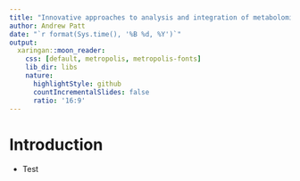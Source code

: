 ```yaml
---
title: "Innovative approaches to analysis and integration of metabolomic data"
author: Andrew Patt
date: "`r format(Sys.time(), '%B %d, %Y')`"
output:
  xaringan::moon_reader:
    css: [default, metropolis, metropolis-fonts]
    lib_dir: libs
    nature:
      highlightStyle: github
      countIncrementalSlides: false
      ratio: '16:9'
---
```


<style>
p.caption {
  font-size: 0.6em;
}

.center-left {
  position:          relative;
  top:               50%;
  transform:         translateY(50%);
}
.center-right {
  position:          relative;
  top:               50%;
  transform:         translateY(10%);
}
</style>

# Introduction

- Test
